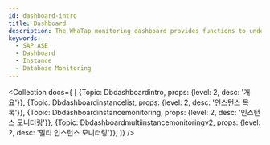 ```yaml
---
id: dashboard-intro
title: Dashboard
description: The WhaTap monitoring dashboard provides functions to understand the overall status of a project at a glance.
keywords:
  - SAP ASE
  - Dashboard
  - Instance
  - Database Monitoring
---
```



<Collection docs={
  [
    {Topic: Dbdashboardintro, props: {level: 2, desc: '개요'}},
    {Topic: Dbdashboardinstancelist, props: {level: 2, desc: '인스턴스 목록'}},
    {Topic: Dbdashboardinstancemonitoring, props: {level: 2, desc: '인스턴스 모니터링'}},
    {Topic: Dbdashboardmultiinstancemonitoringv2, props: {level: 2, desc: '멀티 인스턴스 모니터링'}},
  ]}
/>
